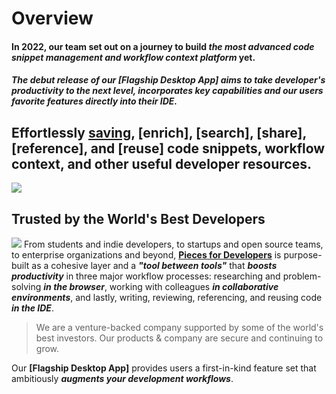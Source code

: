 # Overview

#### In 2022, our team set out on a journey to build **_the most advanced code snippet management and workflow context platform_** yet.

#####  The debut release of our **[Flagship Desktop App]** aims to take developer's _productivity to the next level_, incorporates key capabilities and our users _favorite features directly into their IDE_.

## Effortlessly [saving](https://example.com), [enrich], [search], [share], [reference], and [reuse] code snippets, workflow context, and other useful developer resources.

![](https://storage.googleapis.com/pieces_static_resources/vs_code_marketplace/GIFs/HERO_GIF_SAVE_ENRICHED_SNIPPET_DESKTOP_APP_AND_VISUAL_STUDIO_CODE_EXTENSION)

## Trusted by the World's Best Developers
![](https://storage.googleapis.com/pieces_static_resources/vs_code_marketplace/GIFs/TRUSTED_BY_SOME_OF_THE_WORLDS_BEST_DEVELOPERS_LEFT_ALIGNED)
From students and indie developers, to startups and open source teams, to enterprise organizations and beyond, **[Pieces for Developers]( {{links.website.home}} )** is purpose-built as a cohesive layer and a **_"tool between tools"_** that **_boosts productivity_** in three major workflow processes: researching and problem-solving **_in the browser_**, working with colleagues **_in collaborative environments_**, and lastly, writing, reviewing, referencing, and reusing code **_in the IDE_**.
> We are a venture-backed company supported by some of the world's best investors. Our products & company are secure and continuing to grow.

Our **[Flagship Desktop App]** provides users a first-in-kind feature set that ambitiously **_augments your development workflows_**.

